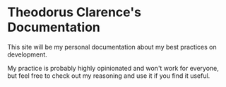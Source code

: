 # Theodorus Clarence's Documentation

This site will be my personal documentation about my best practices on development.

My practice is probably highly opinionated and won't work for everyone, but feel free to check out my reasoning and use it if you find it useful.
